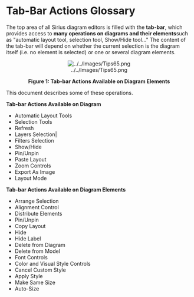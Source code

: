 =Tab-Bar Actions Glossary=

The top area of all Sirius diagram editors is filled with the '''tab-bar''', which provides access to '''many operations on diagrams and their elements '''such as "automatic layout tool, selection tool, Show/Hide tool..." The content of the tab-bar will depend on whether the current selection is the diagram itself (i.e. no element is selected) or one or several diagram elements.

<center>[[Image:../../Images/Tips65.png]]</center>
<center>'''Figure 1: Tab-bar Actions Available on Diagram Elements'''</center>

This document describes some of these operations.

'''Tab-bar Actions Available on Diagram'''

* Automatic Layout Tools
* Selection Tools
* Refresh
* Layers Selection|
* Filters Selection
* Show/Hide
* Pin/Unpin
* Paste Layout
* Zoom Controls
* Export As Image
* Layout Mode

'''Tab-bar Actions Available on Diagram Elements'''

* Arrange Selection
* Alignment Control
* Distribute Elements
* Pin/Unpin
* Copy Layout
* Hide
* Hide Label
* Delete from Diagram
* Delete from Model
* Font Controls
* Color and Visual Style Controls
* Cancel Custom Style
* Apply Style
* Make Same Size
* Auto-Size
